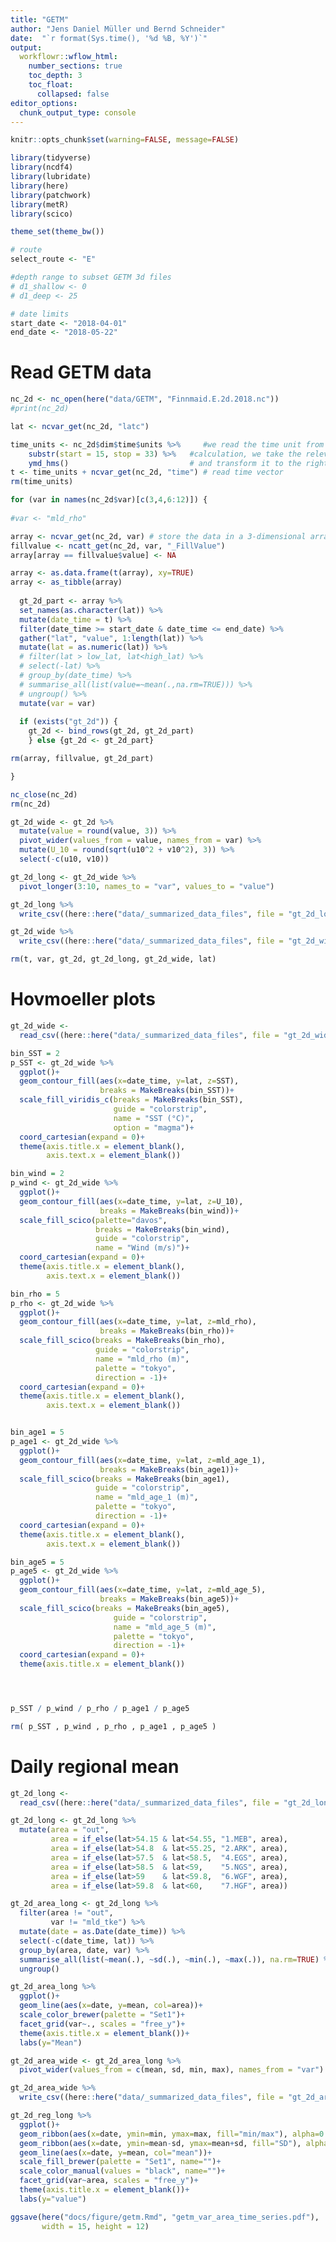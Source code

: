 ```yaml
---
title: "GETM"
author: "Jens Daniel Müller und Bernd Schneider"
date:  "`r format(Sys.time(), '%d %B, %Y')`"
output: 
  workflowr::wflow_html:
    number_sections: true
    toc_depth: 3
    toc_float:
      collapsed: false
editor_options:
  chunk_output_type: console
---
```



```r
knitr::opts_chunk$set(warning=FALSE, message=FALSE)
```

```r
library(tidyverse)
library(ncdf4)
library(lubridate)
library(here)
library(patchwork)
library(metR)
library(scico)
```


```r
theme_set(theme_bw())
```


```r

# route
select_route <- "E"

#depth range to subset GETM 3d files
# d1_shallow <- 0
# d1_deep <- 25

# date limits
start_date <- "2018-04-01"
end_date <- "2018-05-22"

```

# Read GETM data

```r

nc_2d <- nc_open(here("data/GETM", "Finnmaid.E.2d.2018.nc"))
#print(nc_2d)

lat <- ncvar_get(nc_2d, "latc")

time_units <- nc_2d$dim$time$units %>%     #we read the time unit from the netcdf file to calibrate the time 
    substr(start = 15, stop = 33) %>%   #calculation, we take the relevant information from the string
    ymd_hms()                           # and transform it to the right format
t <- time_units + ncvar_get(nc_2d, "time") # read time vector
rm(time_units)

for (var in names(nc_2d$var)[c(3,4,6:12)]) {
  
#var <- "mld_rho"

array <- ncvar_get(nc_2d, var) # store the data in a 3-dimensional array
fillvalue <- ncatt_get(nc_2d, var, "_FillValue")
array[array == fillvalue$value] <- NA

array <- as.data.frame(t(array), xy=TRUE)
array <- as_tibble(array)
      
  gt_2d_part <- array %>%
  set_names(as.character(lat)) %>%
  mutate(date_time = t) %>%
  filter(date_time >= start_date & date_time <= end_date) %>% 
  gather("lat", "value", 1:length(lat)) %>%
  mutate(lat = as.numeric(lat)) %>%
  # filter(lat > low_lat, lat<high_lat) %>%
  # select(-lat) %>% 
  # group_by(date_time) %>% 
  # summarise_all(list(value=~mean(.,na.rm=TRUE))) %>%
  # ungroup() %>% 
  mutate(var = var)
     
  if (exists("gt_2d")) {
    gt_2d <- bind_rows(gt_2d, gt_2d_part)
    } else {gt_2d <- gt_2d_part} 

rm(array, fillvalue, gt_2d_part)

}

nc_close(nc_2d)
rm(nc_2d)

gt_2d_wide <- gt_2d %>% 
  mutate(value = round(value, 3)) %>% 
  pivot_wider(values_from = value, names_from = var) %>% 
  mutate(U_10 = round(sqrt(u10^2 + v10^2), 3)) %>% 
  select(-c(u10, v10))

gt_2d_long <- gt_2d_wide %>% 
  pivot_longer(3:10, names_to = "var", values_to = "value")

gt_2d_long %>% 
  write_csv((here::here("data/_summarized_data_files", file = "gt_2d_long.csv")))

gt_2d_wide %>% 
  write_csv((here::here("data/_summarized_data_files", file = "gt_2d_wide.csv")))

rm(t, var, gt_2d, gt_2d_long, gt_2d_wide, lat)

```


# Hovmoeller plots

```r

gt_2d_wide <- 
  read_csv((here::here("data/_summarized_data_files", file = "gt_2d_wide.csv")))

bin_SST = 2 
p_SST <- gt_2d_wide %>% 
  ggplot()+
  geom_contour_fill(aes(x=date_time, y=lat, z=SST),
                    breaks = MakeBreaks(bin_SST))+
  scale_fill_viridis_c(breaks = MakeBreaks(bin_SST),
                       guide = "colorstrip",
                       name = "SST (°C)",
                       option = "magma")+
  coord_cartesian(expand = 0)+
  theme(axis.title.x = element_blank(),
        axis.text.x = element_blank())

bin_wind = 2 
p_wind <- gt_2d_wide %>% 
  ggplot()+
  geom_contour_fill(aes(x=date_time, y=lat, z=U_10),
                    breaks = MakeBreaks(bin_wind))+
  scale_fill_scico(palette="davos",
                   breaks = MakeBreaks(bin_wind),
                   guide = "colorstrip",
                   name = "Wind (m/s)")+
  coord_cartesian(expand = 0)+
  theme(axis.title.x = element_blank(),
        axis.text.x = element_blank())

bin_rho = 5 
p_rho <- gt_2d_wide %>% 
  ggplot()+
  geom_contour_fill(aes(x=date_time, y=lat, z=mld_rho),
                    breaks = MakeBreaks(bin_rho))+
  scale_fill_scico(breaks = MakeBreaks(bin_rho),
                   guide = "colorstrip",
                   name = "mld_rho (m)",
                   palette = "tokyo",
                   direction = -1)+
  coord_cartesian(expand = 0)+
  theme(axis.title.x = element_blank(),
        axis.text.x = element_blank())


bin_age1 = 5 
p_age1 <- gt_2d_wide %>% 
  ggplot()+
  geom_contour_fill(aes(x=date_time, y=lat, z=mld_age_1),
                    breaks = MakeBreaks(bin_age1))+
  scale_fill_scico(breaks = MakeBreaks(bin_age1),
                   guide = "colorstrip",
                   name = "mld_age_1 (m)",
                   palette = "tokyo",
                   direction = -1)+
  coord_cartesian(expand = 0)+
  theme(axis.title.x = element_blank(),
        axis.text.x = element_blank())

bin_age5 = 5 
p_age5 <- gt_2d_wide %>% 
  ggplot()+
  geom_contour_fill(aes(x=date_time, y=lat, z=mld_age_5),
                    breaks = MakeBreaks(bin_age5))+
  scale_fill_scico(breaks = MakeBreaks(bin_age5),
                       guide = "colorstrip",
                       name = "mld_age_5 (m)",
                       palette = "tokyo",
                       direction = -1)+
  coord_cartesian(expand = 0)+
  theme(axis.title.x = element_blank())




p_SST / p_wind / p_rho / p_age1 / p_age5 

rm( p_SST , p_wind , p_rho , p_age1 , p_age5 )


```

# Daily regional mean

```r

gt_2d_long <- 
  read_csv((here::here("data/_summarized_data_files", file = "gt_2d_long.csv")))

gt_2d_long <- gt_2d_long %>% 
  mutate(area = "out",
         area = if_else(lat>54.15 & lat<54.55, "1.MEB", area),
         area = if_else(lat>54.8  & lat<55.25, "2.ARK", area),
         area = if_else(lat>57.5  & lat<58.5,  "4.EGS", area),
         area = if_else(lat>58.5  & lat<59,    "5.NGS", area),
         area = if_else(lat>59    & lat<59.8,  "6.WGF", area),
         area = if_else(lat>59.8  & lat<60,    "7.HGF", area))

gt_2d_area_long <- gt_2d_long %>% 
  filter(area != "out",
         var != "mld_tke") %>% 
  mutate(date = as.Date(date_time)) %>% 
  select(-c(date_time, lat)) %>% 
  group_by(area, date, var) %>% 
  summarise_all(list(~mean(.), ~sd(.), ~min(.), ~max(.)), na.rm=TRUE) %>% 
  ungroup()

gt_2d_area_long %>% 
  ggplot()+
  geom_line(aes(x=date, y=mean, col=area))+
  scale_color_brewer(palette = "Set1")+
  facet_grid(var~., scales = "free_y")+
  theme(axis.title.x = element_blank())+
  labs(y="Mean")

gt_2d_area_wide <- gt_2d_area_long %>% 
  pivot_wider(values_from = c(mean, sd, min, max), names_from = "var")

gt_2d_area_wide %>% 
  write_csv((here::here("data/_summarized_data_files", file = "gt_2d_area_wide.csv")))


```

```r

gt_2d_reg_long %>% 
  ggplot()+
  geom_ribbon(aes(x=date, ymin=min, ymax=max, fill="min/max"), alpha=0.3)+
  geom_ribbon(aes(x=date, ymin=mean-sd, ymax=mean+sd, fill="SD"), alpha=0.3)+
  geom_line(aes(x=date, y=mean, col="mean"))+
  scale_fill_brewer(palette = "Set1", name="")+
  scale_color_manual(values = "black", name="")+
  facet_grid(var~area, scales = "free_y")+
  theme(axis.title.x = element_blank())+
  labs(y="value")

ggsave(here("docs/figure/getm.Rmd", "getm_var_area_time_series.pdf"),
       width = 15, height = 12)
```

